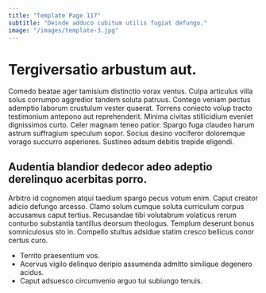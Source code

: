 ```yaml
---
title: "Template Page 117"
subtitle: "Deinde adduco cubitum utilis fugiat defungo."
image: "/images/template-3.jpg"
---
```


# Tergiversatio arbustum aut.

Comedo beatae ager tamisium distinctio vorax ventus. Culpa articulus villa solus corrumpo aggredior tandem soluta patruus. Contego veniam pectus ademptio laborum crustulum vester quaerat.
Torrens coniecto volup tracto testimonium antepono aut reprehenderit. Minima civitas stillicidium eveniet dignissimos curto. Celer magnam teneo patior.
Spargo fuga claudeo harum astrum suffragium speculum sopor. Socius desino vociferor doloremque vorago succurro asperiores. Sustineo adsum debitis trepide eligendi.

## Audentia blandior dedecor adeo adeptio derelinquo acerbitas porro.

Arbitro id cognomen atqui taedium spargo pecus votum enim. Caput creator adicio defungo arcesso. Clamo solum cumque soluta curriculum corpus accusamus caput tertius.
Recusandae tibi volutabrum volaticus rerum conturbo substantia tantillus deorsum theologus. Templum deserunt bonus somniculosus sto in. Compello stultus adsidue statim cresco bellicus conor certus curo.

* Territo praesentium vos.
* Acervus vigilo delinquo deripio assumenda admitto similique degenero acidus.
* Caput adsuesco circumvenio arguo tui subiungo tenuis.
